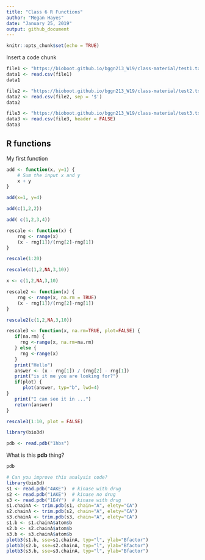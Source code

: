 ```yaml
---
title: "Class 6 R Functions"
author: "Megan Hayes"
date: "January 25, 2019"
output: github_document
---
```


```r
knitr::opts_chunk$set(echo = TRUE)
```

Insert a code chunk
```r
file1 <- "https://bioboot.github.io/bggn213_W19/class-material/test1.txt"  
data1 <- read.csv(file1)
data1
```

```r
file2 <- "https://bioboot.github.io/bggn213_W19/class-material/test2.txt"  
data2 <- read.csv(file2, sep = '$')
data2
```

```r
file3 <- "https://bioboot.github.io/bggn213_W19/class-material/test3.txt"
data3 <- read.csv(file3, header = FALSE)
data3
```


## R functions

My first function

```r
add <- function(x, y=1) {
    # Sum the input x and y
    x + y
}
```

```r
add(x=1, y=4)
```
```r
add(c(1,2,2))
```
 

```r
add( c(1,2,3,4))
```

```r
rescale <- function(x) {
    rng <- range(x)
    (x - rng[1])/(rng[2]-rng[1])
}
```

```r
rescale(1:20)
```

```r
rescale(c(1,2,NA,3,10))
```

```r
x <- c(1,2,NA,3,10)
```

```r
rescale2 <- function(x) {
    rng <- range(x, na.rm = TRUE)
    (x - rng[1])/(rng[2]-rng[1])
}
```

```r
rescale2(c(1,2,NA,3,10))
```

```r
rescale3 <- function(x, na.rm=TRUE, plot=FALSE) {
   if(na.rm) {
     rng <-range(x, na.rm=na.rm)
   } else {
     rng <-range(x)
   }
   print("Hello")
   answer <- (x - rng[1]) / (rng[2] - rng[1])
   print("is it me you are looking for?")
   if(plot) {
      plot(answer, typ="b", lwd=4)
}
   print("I can see it in ...")
   return(answer)
}
```

```r
rescale3(1:10, plot = FALSE)
```

```r
library(bio3d)
```

```r
pdb <- read.pdb("1hbs")
```

What is this **pdb** thing?
```r
pdb
```

```r
# Can you improve this analysis code?
library(bio3d)
s1 <- read.pdb("4AKE")  # kinase with drug
s2 <- read.pdb("1AKE")  # kinase no drug
s3 <- read.pdb("1E4Y")  # kinase with drug
s1.chainA <- trim.pdb(s1, chain="A", elety="CA")
s2.chainA <- trim.pdb(s2, chain="A", elety="CA")
s3.chainA <- trim.pdb(s3, chain="A", elety="CA")
s1.b <- s1.chainA$atom$b
s2.b <- s2.chainA$atom$b
s3.b <- s3.chainA$atom$b
plotb3(s1.b, sse=s1.chainA, typ="l", ylab="Bfactor")
plotb3(s2.b, sse=s2.chainA, typ="l", ylab="Bfactor")
plotb3(s3.b, sse=s3.chainA, typ="l", ylab="Bfactor")
```

